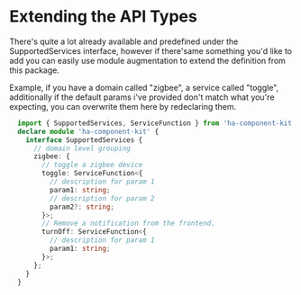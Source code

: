 
<Meta title="ADVANCED/Extend API" />

# Extending the API Types
There's quite a lot already available and predefined under the SupportedServices interface, however if there'same
something you'd like to add you can easily use module augmentation to extend the definition from this package.

Example, if you have a domain called "zigbee", a service called "toggle", additionally if the default params i've provided
don't match what you're expecting, you can overwrite them here by redeclaring them.

```ts
  import { SupportedServices, ServiceFunction } from 'ha-component-kit';
  declare module 'ha-component-kit' {
    interface SupportedServices {
      // domain level grouping
      zigbee: {
        // toggle a zigbee device
        toggle: ServiceFunction<{
          // description for param 1
          param1: string;
          // description for param 2
          param2?: string;
        }>;
        // Remove a notification from the frontend.
        turnOff: ServiceFunction<{
          // description for param 1
          param1: string;
        }>;
      };
    }
  }
```
